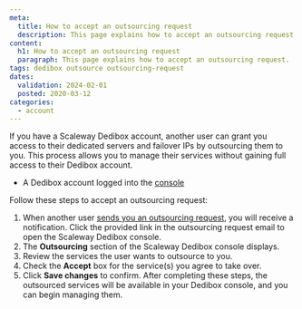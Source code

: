 ```yaml
---
meta:
  title: How to accept an outsourcing request
  description: This page explains how to accept an outsourcing request.
content:
  h1: How to accept an outsourcing request
  paragraph: This page explains how to accept an outsourcing request.
tags: dedibox outsource outsourcing-request
dates:
  validation: 2024-02-01
  posted: 2020-03-12
categories:
  - account
---
```


If you have a Scaleway Dedibox account, another user can grant you access to their dedicated servers and failover IPs by outsourcing them to you. This process allows you to manage their services without gaining full access to their Dedibox account.

<Macro id="requirements" />

- A Dedibox account logged into the [console](https://console.online.net)

Follow these steps to accept an outsourcing request:

1. When another user [sends you an outsourcing request](/dedibox-console/account/how-to/outsource-dedibox), you will receive a notification. Click the provided link in the outsourcing request email to open the Scaleway Dedibox console.
    <Lightbox src="scaleway-dedibox-console-outsourcing-request.webp" />
2. The **Outsourcing** section of the Scaleway Dedibox console displays.
4. Review the services the user wants to outsource to you.
5. Check the **Accept** box for the service(s) you agree to take over.
    <Lightbox src="scaleway-dedibox-console-outsourcing-accept.webp" />
6. Click **Save changes** to confirm.
    After completing these steps, the outsourced services will be available in your Dedibox console, and you can begin managing them.


